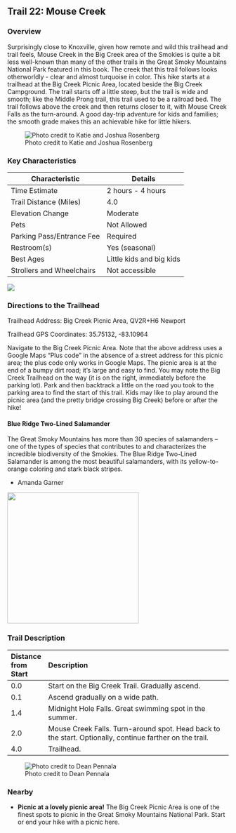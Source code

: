 ## Trail 22: Mouse Creek

### Overview

Surprisingly close to Knoxville, given how remote and wild this trailhead and trail feels, Mouse Creek in the Big Creek area of the Smokies is quite a bit less well-known than many of the other trails in the Great Smoky Mountains National Park featured in this book. The creek that this trail follows looks otherworldly - clear and almost turquoise in color. This hike starts at a trailhead at the Big Creek Picnic Area, located beside the Big Creek Campground. The trail starts off a little steep, but the trail is wide and smooth; like the Middle Prong trail, this trail used to be a railroad bed. The trail follows above the creek and then returns closer to it, with Mouse Creek Falls as the turn-around. A good day-trip adventure for kids and families; the smooth grade makes this an achievable hike for little hikers.

![Photo credit to Katie and Joshua Rosenberg](img/trail-22-figure-01.jpg)

### Key Characteristics

| **Characteristic**        | **Details**              |
|---------------------------|--------------------------|
| Time Estimate             | 2 hours - 4 hours        |
| Trail Distance (Miles)    | 4.0                      |
| Elevation Change          | Moderate                 |
| Pets                      | Not Allowed              |
| Parking Pass/Entrance Fee | Required                 |
| Restroom(s)               | Yes (seasonal)           |
| Best Ages                 | Little kids and big kids |
| Strollers and Wheelchairs | Not accessible           |

![](maps/trail-22-map.jpeg)

### Directions to the Trailhead

Trailhead Address: Big Creek Picnic Area, QV2R+H6 Newport

Trailhead GPS Coordinates: 35.75132, -83.10964

Navigate to the Big Creek Picnic Area. Note that the above address uses a Google Maps "Plus code" in the absence of a street address for this picnic area; the plus code only works in Google Maps. The picnic area is at the end of a bumpy dirt road; it's large and easy to find. You may note the Big Creek Trailhead on the way (it is on the right, immediately before the parking lot). Park and then backtrack a little on the road you took to the parking area to find the start of this trail. Kids may like to play around the picnic area (and the pretty bridge crossing Big Creek) before or after the hike!

::: {.callout-note appearance="simple" icon="true"}
#### Blue Ridge Two-Lined Salamander

The Great Smoky Mountains has more than 30 species of salamanders – one of the types of species that contributes to and characterizes the incredible biodiversity of the Smokies. The Blue Ridge Two-Lined Salamander is among the most beautiful salamanders, with its yellow-to-orange coloring and stark black stripes.

-   Amanda Garner

![](illustrations/BR2linedsalamader.png){width="299"}
:::

### Trail Description

| Distance from Start | Description                                                                                             |
|:--------------------|:--------------------------------------------------------------------------------------------------------|
| 0.0                 | Start on the Big Creek Trail. Gradually ascend.                                                         |
| 0.1                 | Ascend gradually on a wide path.                                                                        |
| 1.4                 | Midnight Hole Falls. Great swimming spot in the summer.                                                 |
| 2.0                 | Mouse Creek Falls. Turn-around spot. Head back to the start. Optionally, continue farther on the trail. |
| 4.0                 | Trailhead.                                                                                              |

![Photo credit to Dean Pennala](img/trail-22-figure-02.jpg)

### Nearby

-   **Picnic at a lovely picnic area!** The Big Creek Picnic Area is one of the finest spots to picnic in the Great Smoky Mountains National Park. Start or end your hike with a picnic here.
